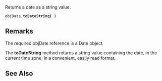 Returns a date as a string value.

 objDate.'''toDateString( )'''
==Remarks==
The required objDate reference is a Date object.

The '''toDateString''' method returns a string value containing the date, in the current time zone, in a convenient, easily read format.


==See Also==

              

              
